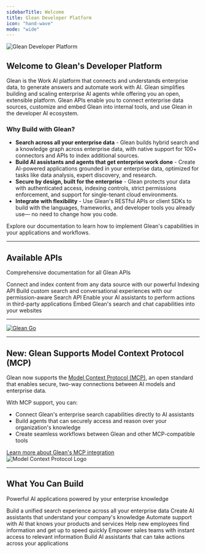 ```yaml
---
sidebarTitle: Welcome
title: Glean Developer Platform
icon: "hand-wave"
mode: "wide"
---
```


<Frame>
<img src="https://cdn.prod.website-files.com/613513981b0efaf850830620/67dc5316d044bc388d75f40e_image1%20(11).webp" alt="Glean Developer Platform" />
</Frame>

## Welcome to Glean's Developer Platform

Glean is the Work AI platform that connects and understands enterprise data, to generate answers and automate work with AI. Glean simplifies building and scaling enterprise AI agents while offering you an open, extensible platform. Glean APIs enable you to connect enterprise data sources, customize and embed Glean into internal tools, and use Glean in the developer AI ecosystem.
### Why Build with Glean?


- **Search across all your enterprise data** - Glean builds hybrid search and a knowledge graph across enterprise data, with native support for 100+ connectors and APIs to index additional sources.
- **Build AI assistants and agents that get enterprise work done** - Create AI-powered applications grounded in your enterprise data, optimized for tasks like data analysis, expert discovery, and research.
- **Secure by design, built for the enterprise** - Glean protects your data with authenticated access, indexing controls, strict permissions enforcement, and support for single-tenant cloud environments.
- **Integrate with flexibility** - Use Glean's RESTful  APIs or client SDKs to build with the languages, frameworks, and developer tools you already use— no need to change how you code.

Explore our documentation to learn how to implement Glean's capabilities in your applications and workflows.


---

## Available APIs

Comprehensive documentation for all Glean APIs

<CardGroup cols={2}>
    <Card title="Indexing API" icon="database" href="/indexing">
    Connect and index content from any data source with our powerful Indexing API
    </Card>
    <Card title="Client API" icon="users" href="/client">
    Build custom search and conversational experiences with our permission-aware Search API
    </Card>
    <Card title="Actions SDK" icon="bolt" href="/actions">
    Enable your AI assistants to perform actions in third-party applications
    </Card>
    <Card title="Web SDK" icon="window" href="/web">
    Embed Glean's search and chat capabilities into your websites
    </Card>
</CardGroup>

---

[![Glean Go](/images/web_banner__1_.png)](https://www.glean.com/events/glean-go-2025/?utm_source=glean&utm_medium=website&utm_campaign=glean-go-2025&utm_content=developers)

---

## New: Glean Supports Model Context Protocol (MCP)

<div class="flex mb-4 gap-6">
  <div class="mr-5">
    <p>
      Glean now supports the <a href="https://modelcontextprotocol.io/" target="_blank">Model Context Protocol (MCP)</a>,
      an open standard that enables secure, two-way connections between AI models and enterprise data.
    </p>
    <p>
      With MCP support, you can:
    </p>
    <ul>
      <li>Connect Glean's enterprise search capabilities directly to AI assistants</li>
      <li>Build agents that can securely access and reason over your organization's knowledge</li>
      <li>Create seamless workflows between Glean and other MCP-compatible tools</li>
    </ul>
    <a href="/agents/mcp" className="button">Learn more about Glean's MCP integration</a>
  </div>
  <div class="flex items-center justify-center bg-white rounded-md p-6 border border-gray-100" style={{width: "45%"}}>
    <img
      src="https://avatars.githubusercontent.com/u/182288589?v=4"
      alt="Model Context Protocol Logo"
      style={{maxWidth: "150px", height: "auto"}}
    />
  </div>
</div>

---


## What You Can Build

Powerful AI applications powered by your enterprise knowledge

<CardGroup cols={3}>
    <Card title="Enterprise Search" icon="magnifying-glass">
    Build a unified search experience across all your enterprise data
    </Card>
    <Card title="Knowledge Assistants" icon="robot">
    Create AI assistants that understand your company's knowledge
    </Card>
    <Card title="Customer Support" icon="headset">
    Automate support with AI that knows your products and services
    </Card>
    <Card title="Employee Onboarding" icon="user-plus">
    Help new employees find information and get up to speed quickly
    </Card>
    <Card title="Sales Enablement" icon="briefcase">
    Empower sales teams with instant access to relevant information
    </Card>
    <Card title="Workflow Automation" icon="gears">
    Build AI assistants that can take actions across your applications
    </Card>
</CardGroup>
